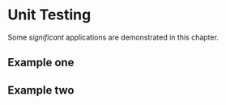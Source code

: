 # Unit Testing {#testing}

Some _significant_ applications are demonstrated in this chapter.

## Example one

## Example two
